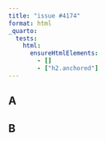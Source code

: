 ```yaml
---
title: "issue #4174"
format: html
_quarto:
  tests:
    html:
      ensureHtmlElements:
        - []
        - ["h2.anchored"]
---
```


:::{.panel-tabset .nav-fill}

## A

## B

:::
